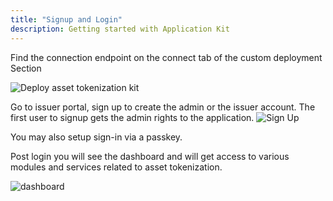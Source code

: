 ```yaml
---
title: "Signup and Login"
description: Getting started with Application Kit
---
```


Find the connection endpoint on the connect tab of the custom deployment Section

![Deploy asset tokenization kit](../../../img/application-kits/access-endpoint.png)

Go to issuer portal, sign up to create the admin or the issuer account. The first user to signup gets the admin rights to the application.
![Sign Up](../../../img/application-kits/sign-up.png)

You may also setup sign-in via a passkey. 

Post login you will see the dashboard and will get access to various modules and services related to asset tokenization. 

![dashboard](../../../img/application-kits/dashboard-issuer.png)